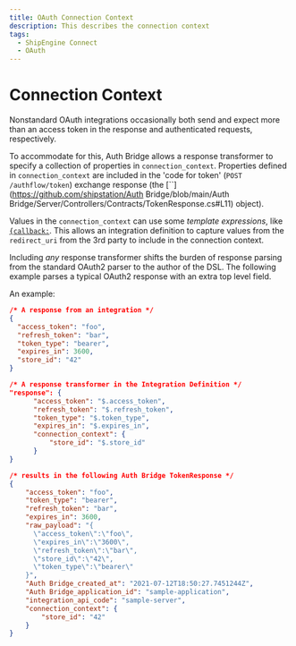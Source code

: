 ```yaml
---
title: OAuth Connection Context
description: This describes the connection context
tags:
  - ShipEngine Connect
  - OAuth
---
```


# Connection Context

Nonstandard OAuth integrations occasionally both send and expect more than an
access token in the response and authenticated requests, respectively.

To accommodate for this, Auth Bridge allows a response transformer to specify
a collection of properties in `connection_context`. Properties defined in
`connection_context` are included in the 'code for token' (`POST /authflow/token`)
exchange response (the
[``](https://github.com/shipstation/Auth Bridge/blob/main/Auth Bridge/Server/Controllers/Contracts/TokenResponse.cs#L11)
object).

Values in the `connection_context` can use some _template expressions_, like
[`{callback:`](./TEMPLATING_REF.md#callback). This allows
an integration definition to capture values from the `redirect_uri` from the
3rd party to include in the connection context.

Including _any_ response transformer shifts the burden of response
parsing from the standard OAuth2 parser to the author of the DSL. The
following example parses a typical OAuth2 response with an extra top level
field.

An example:

``` JSON
/* A response from an integration */
{
  "access_token": "foo",
  "refresh_token": "bar",
  "token_type": "bearer",
  "expires_in": 3600,
  "store_id": "42"
}

/* A response transformer in the Integration Definition */
"response": {      
      "access_token": "$.access_token",
      "refresh_token": "$.refresh_token",
      "token_type": "$.token_type",
      "expires_in": "$.expires_in",
      "connection_context": {
          "store_id": "$.store_id"
      }
}

/* results in the following Auth Bridge TokenResponse */
{
    "access_token": "foo",
    "token_type": "bearer",
    "refresh_token": "bar",
    "expires_in": 3600,
    "raw_payload": "{
      \"access_token\":\"foo\",
      \"expires_in\":\"3600\",
      \"refresh_token\":\"bar\",
      \"store_id\":\"42\",
      \"token_type\":\"bearer\"
    }",
    "Auth Bridge_created_at": "2021-07-12T18:50:27.7451244Z",
    "Auth Bridge_application_id": "sample-application",
    "integration_api_code": "sample-server",
    "connection_context": {
        "store_id": "42" 
    }    
}

```
<Pager
  prev="../index.mdx" prevTitle="Auth Bridge Overview"
/>
